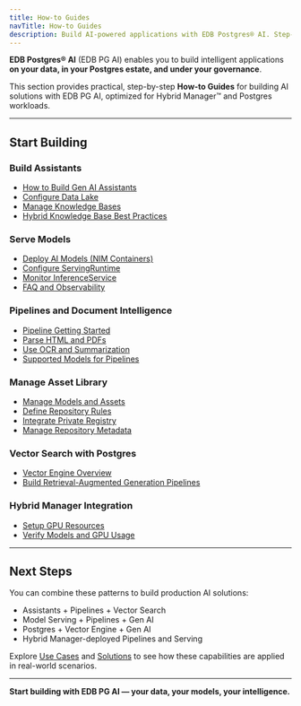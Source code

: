 ```yaml
---
title: How-to Guides
navTitle: How-to Guides
description: Build AI-powered applications with EDB Postgres® AI. Step-by-step guides to use Gen AI, Pipelines, Model Serving, Asset Library, and Vector Engine on your data.
---
```


**EDB Postgres® AI** (EDB PG AI) enables you to build intelligent applications **on your data, in your Postgres estate, and under your governance**.

This section provides practical, step-by-step **How-to Guides** for building AI solutions with EDB PG AI, optimized for Hybrid Manager™ and Postgres workloads.

* * *

## Start Building

### Build Assistants

-   [How to Build Gen AI Assistants](/edb-postgres-ai/1.3/ai-factory/gen-ai)
-   [Configure Data Lake](/edb-postgres-ai/1.3/ai-factory/gen-ai/configure-datalake)
-   [Manage Knowledge Bases](/edb-postgres-ai/1.3/ai-factory/gen-ai/manage-knowledge-base)
-   [Hybrid Knowledge Base Best Practices](/edb-postgres-ai/1.3/ai-factory/gen-ai/hybrid-kb-best-practices)

### Serve Models

-   [Deploy AI Models (NIM Containers)](/edb-postgres-ai/1.3/ai-factory/model/deploy-nim-container)
-   [Configure ServingRuntime](/edb-postgres-ai/1.3/ai-factory/model/configure-servingruntime)
-   [Monitor InferenceService](/edb-postgres-ai/1.3/ai-factory/model/monitor-inferenceservice)
-   [FAQ and Observability](/edb-postgres-ai/1.3/ai-factory/model/faq)

### Pipelines and Document Intelligence

-   [Pipeline Getting Started](/edb-postgres-ai/1.3/ai-factory/pipeline/gettingstarted/)
-   [Parse HTML and PDFs](/edb-postgres-ai/1.3/ai-factory/pipeline/preparers/examples/)
-   [Use OCR and Summarization](/edb-postgres-ai/1.3/ai-factory/pipeline/preparers/examples/)
-   [Supported Models for Pipelines](/edb-postgres-ai/1.3/ai-factory/pipeline/models/supported-models/)

### Manage Asset Library

-   [Manage Models and Assets](/edb-postgres-ai/1.3/ai-factory/model/library)
-   [Define Repository Rules](/edb-postgres-ai/1.3/ai-factory/model/define-repository-rules)
-   [Integrate Private Registry](/edb-postgres-ai/1.3/ai-factory/model/integrate-private-registry)
-   [Manage Repository Metadata](/edb-postgres-ai/1.3/ai-factory/model/manage-repository-metadata)

### Vector Search with Postgres

-   [Vector Engine Overview](/edb-postgres-ai/1.3/ai-factory/vector-engine/)
-   [Build Retrieval-Augmented Generation Pipelines](/edb-postgres-ai/1.3/ai-factory/gen-ai/hybrid-kb-best-practices)

### Hybrid Manager Integration

-   [Setup GPU Resources](/edb-postgres-ai/1.3/ai-factory/model/setup-gpu)
-   [Verify Models and GPU Usage](/edb-postgres-ai/1.3/ai-factory/model/verify-models)

* * *

## Next Steps

You can combine these patterns to build production AI solutions:

-   Assistants + Pipelines + Vector Search
-   Model Serving + Pipelines + Gen AI
-   Postgres + Vector Engine + Gen AI
-   Hybrid Manager-deployed Pipelines and Serving

Explore [Use Cases](/edb-postgres-ai/1.3/ai-factory/learn/use-cases) and [Solutions](/edb-postgres-ai/1.3/ai-factory/learn/solutions) to see how these capabilities are applied in real-world scenarios.

* * *

**Start building with EDB PG AI — your data, your models, your intelligence.**
